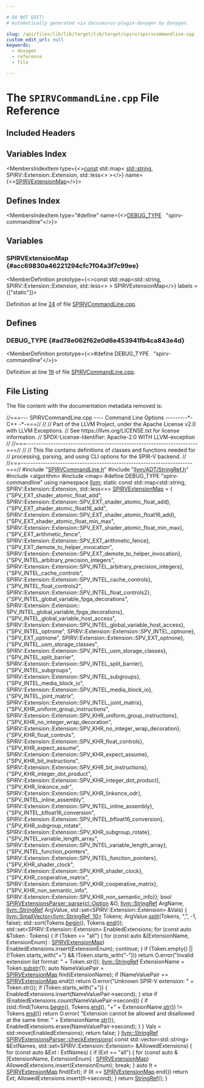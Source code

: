 ```yaml
---

# DO NOT EDIT!
# Automatically generated via docusaurus-plugin-doxygen by Doxygen.

slug: /api/files/lib/lib/target/lib/target/spirv/spirvcommandline-cpp
custom_edit_url: null
keywords:
  - doxygen
  - reference
  - file

---
```





# The `SPIRVCommandLine.cpp` File Reference

<DoxygenPage pluginConfig={pluginConfig}>



## Included Headers

<IncludesList>
<IncludesListItem
  filePath="SPIRVCommandLine.h"
  permalink="/docs/api/files/lib/lib/target/lib/target/spirv/spirvcommandline-h"
  isLocal="true" />
<IncludesListItem
  filePath="llvm/ADT/StringRef.h"
  permalink="/docs/api/files/include/include/llvm/include/llvm/adt/stringref-h"
  isLocal="true" />
<IncludesListItem
  filePath="algorithm"
  permalink=""
  isLocal="false" />
<IncludesListItem
  filePath="map"
  permalink=""
  isLocal="false" />
</IncludesList>

## Variables Index

<MembersIndex>

<MembersIndexItem
  type={<><a href="/docs/api/files/lib/lib/target/lib/target/aarch64/aarch64promoteconstant-cpp/#a90f8350fecae261c25be85d38b451bff">const</a> std::map&lt; <a href="/docs/api/files/include/include/llvm/include/llvm/demangle/itaniumdemangle-h/#ae2b0d0345572d6718e219aa76d1d54edab45cffe084dd3d20d928bee85e7b0f21">std::string</a>, SPIRV::Extension::Extension, std::less&lt;&gt; &gt;</>}
  name={<><a href="#acc69830a46221294cfc7f04a3f7c99ee">SPIRVExtensionMap</a></>}>
</MembersIndexItem>

</MembersIndex>

## Defines Index

<MembersIndex>

<MembersIndexItem
  type="#define"
  name={<><a href="#ad78e062f62e0d6e453941fb4ca843e4d">DEBUG&#95;TYPE</a>&nbsp;&nbsp;&nbsp;&quot;spirv-commandline&quot;</>}>
</MembersIndexItem>

</MembersIndex>


<SectionDefinition>

## Variables

### SPIRVExtensionMap {#acc69830a46221294cfc7f04a3f7c99ee}

<MemberDefinition
  prototype={<>const std::map&lt;std::string, SPIRV::Extension::Extension, std::less&lt;&gt; &gt; SPIRVExtensionMap</>}
  labels = {["static"]}>

Definition at line <a href="#l00024">24</a> of file <a href="/docs/api/files/lib/lib/target/lib/target/spirv/spirvcommandline-cpp">SPIRVCommandLine.cpp</a>.
</MemberDefinition>

</SectionDefinition>

<SectionDefinition>

## Defines

### DEBUG&#95;TYPE {#ad78e062f62e0d6e453941fb4ca843e4d}

<MemberDefinition
  prototype={<>#define DEBUG&#95;TYPE&nbsp;&nbsp;&nbsp;&quot;spirv-commandline&quot;</>}>

Definition at line <a href="#l00019">19</a> of file <a href="/docs/api/files/lib/lib/target/lib/target/spirv/spirvcommandline-cpp">SPIRVCommandLine.cpp</a>.
</MemberDefinition>

</SectionDefinition>

## File Listing

The file content with the documentation metadata removed is:

<ProgramListing>

<Link id="l00001" /><CodeLine lineNumber="1"><Highlight kind="comment">//===--- SPIRVCommandLine.cpp ---- Command Line Options ---------&#42;- C++ -&#42;-===//</Highlight><Highlight kind="normal"></Highlight></CodeLine>
<Link id="l00002" /><CodeLine lineNumber="2"><Highlight kind="normal"></Highlight><Highlight kind="comment">//</Highlight><Highlight kind="normal"></Highlight></CodeLine>
<Link id="l00003" /><CodeLine lineNumber="3"><Highlight kind="normal"></Highlight><Highlight kind="comment">// Part of the LLVM Project, under the Apache License v2.0 with LLVM Exceptions.</Highlight><Highlight kind="normal"></Highlight></CodeLine>
<Link id="l00004" /><CodeLine lineNumber="4"><Highlight kind="normal"></Highlight><Highlight kind="comment">// See https://llvm.org/LICENSE.txt for license information.</Highlight><Highlight kind="normal"></Highlight></CodeLine>
<Link id="l00005" /><CodeLine lineNumber="5"><Highlight kind="normal"></Highlight><Highlight kind="comment">// SPDX-License-Identifier: Apache-2.0 WITH LLVM-exception</Highlight><Highlight kind="normal"></Highlight></CodeLine>
<Link id="l00006" /><CodeLine lineNumber="6"><Highlight kind="normal"></Highlight><Highlight kind="comment">//</Highlight><Highlight kind="normal"></Highlight></CodeLine>
<Link id="l00007" /><CodeLine lineNumber="7"><Highlight kind="normal"></Highlight><Highlight kind="comment">//===----------------------------------------------------------------------===//</Highlight><Highlight kind="normal"></Highlight></CodeLine>
<Link id="l00008" /><CodeLine lineNumber="8"><Highlight kind="normal"></Highlight><Highlight kind="comment">//</Highlight><Highlight kind="normal"></Highlight></CodeLine>
<Link id="l00009" /><CodeLine lineNumber="9"><Highlight kind="normal"></Highlight><Highlight kind="comment">// This file contains definitions of classes and functions needed for</Highlight><Highlight kind="normal"></Highlight></CodeLine>
<Link id="l00010" /><CodeLine lineNumber="10"><Highlight kind="normal"></Highlight><Highlight kind="comment">// processing, parsing, and using CLI options for the SPIR-V backend.</Highlight><Highlight kind="normal"></Highlight></CodeLine>
<Link id="l00011" /><CodeLine lineNumber="11"><Highlight kind="normal"></Highlight><Highlight kind="comment">//</Highlight><Highlight kind="normal"></Highlight></CodeLine>
<Link id="l00012" /><CodeLine lineNumber="12"><Highlight kind="normal"></Highlight><Highlight kind="comment">//===----------------------------------------------------------------------===//</Highlight><Highlight kind="normal"></Highlight></CodeLine>
<Link id="l00013" /><CodeLine lineNumber="13"><Highlight kind="normal"></Highlight></CodeLine>
<Link id="l00014" /><CodeLine lineNumber="14"><Highlight kind="normal"></Highlight><Highlight kind="preprocessor">#include &quot;<a href="/docs/api/files/lib/lib/target/lib/target/spirv/spirvcommandline-h">SPIRVCommandLine.h</a>&quot;</Highlight><Highlight kind="normal"></Highlight></CodeLine>
<Link id="l00015" /><CodeLine lineNumber="15"><Highlight kind="normal"></Highlight><Highlight kind="preprocessor">#include &quot;<a href="/docs/api/files/include/include/llvm/include/llvm/adt/stringref-h">llvm/ADT/StringRef.h</a>&quot;</Highlight><Highlight kind="normal"></Highlight></CodeLine>
<Link id="l00016" /><CodeLine lineNumber="16"><Highlight kind="normal"></Highlight><Highlight kind="preprocessor">#include &lt;algorithm&gt;</Highlight><Highlight kind="normal"></Highlight></CodeLine>
<Link id="l00017" /><CodeLine lineNumber="17"><Highlight kind="normal"></Highlight><Highlight kind="preprocessor">#include &lt;map&gt;</Highlight><Highlight kind="normal"></Highlight></CodeLine>
<Link id="l00018" /><CodeLine lineNumber="18"><Highlight kind="normal"></Highlight></CodeLine>
<Link id="l00019" /><CodeLine lineNumber="19" lineLink="#ad78e062f62e0d6e453941fb4ca843e4d"><Highlight kind="normal"></Highlight><Highlight kind="preprocessor">#define DEBUG&#95;TYPE &quot;spirv-commandline&quot;</Highlight><Highlight kind="normal"></Highlight></CodeLine>
<Link id="l00020" /><CodeLine lineNumber="20"><Highlight kind="normal"></Highlight></CodeLine>
<Link id="l00021" /><CodeLine lineNumber="21"><Highlight kind="normal"></Highlight><Highlight kind="keyword">using namespace </Highlight><Highlight kind="normal"><a href="/docs/api/namespaces/llvm">llvm</a>;</Highlight></CodeLine>
<Link id="l00022" /><CodeLine lineNumber="22"><Highlight kind="normal"></Highlight></CodeLine>
<Link id="l00023" /><CodeLine lineNumber="23"><Highlight kind="normal"></Highlight><Highlight kind="keyword">static</Highlight><Highlight kind="normal"> </Highlight><Highlight kind="keyword">const</Highlight><Highlight kind="normal"> std::map&lt;std::string, SPIRV::Extension::Extension, std::less&lt;&gt;&gt;</Highlight></CodeLine>
<Link id="l00024" /><CodeLine lineNumber="24" lineLink="#acc69830a46221294cfc7f04a3f7c99ee"><Highlight kind="normal">    <a href="#acc69830a46221294cfc7f04a3f7c99ee">SPIRVExtensionMap</a> = &#123;</Highlight></CodeLine>
<Link id="l00025" /><CodeLine lineNumber="25"><Highlight kind="normal">        &#123;</Highlight><Highlight kind="stringliteral">&quot;SPV&#95;EXT&#95;shader&#95;atomic&#95;float&#95;add&quot;</Highlight><Highlight kind="normal">,</Highlight></CodeLine>
<Link id="l00026" /><CodeLine lineNumber="26"><Highlight kind="normal">         SPIRV::Extension::Extension::SPV&#95;EXT&#95;shader&#95;atomic&#95;float&#95;add&#125;,</Highlight></CodeLine>
<Link id="l00027" /><CodeLine lineNumber="27"><Highlight kind="normal">        &#123;</Highlight><Highlight kind="stringliteral">&quot;SPV&#95;EXT&#95;shader&#95;atomic&#95;float16&#95;add&quot;</Highlight><Highlight kind="normal">,</Highlight></CodeLine>
<Link id="l00028" /><CodeLine lineNumber="28"><Highlight kind="normal">         SPIRV::Extension::Extension::SPV&#95;EXT&#95;shader&#95;atomic&#95;float16&#95;add&#125;,</Highlight></CodeLine>
<Link id="l00029" /><CodeLine lineNumber="29"><Highlight kind="normal">        &#123;</Highlight><Highlight kind="stringliteral">&quot;SPV&#95;EXT&#95;shader&#95;atomic&#95;float&#95;min&#95;max&quot;</Highlight><Highlight kind="normal">,</Highlight></CodeLine>
<Link id="l00030" /><CodeLine lineNumber="30"><Highlight kind="normal">         SPIRV::Extension::Extension::SPV&#95;EXT&#95;shader&#95;atomic&#95;float&#95;min&#95;max&#125;,</Highlight></CodeLine>
<Link id="l00031" /><CodeLine lineNumber="31"><Highlight kind="normal">        &#123;</Highlight><Highlight kind="stringliteral">&quot;SPV&#95;EXT&#95;arithmetic&#95;fence&quot;</Highlight><Highlight kind="normal">,</Highlight></CodeLine>
<Link id="l00032" /><CodeLine lineNumber="32"><Highlight kind="normal">         SPIRV::Extension::Extension::SPV&#95;EXT&#95;arithmetic&#95;fence&#125;,</Highlight></CodeLine>
<Link id="l00033" /><CodeLine lineNumber="33"><Highlight kind="normal">        &#123;</Highlight><Highlight kind="stringliteral">&quot;SPV&#95;EXT&#95;demote&#95;to&#95;helper&#95;invocation&quot;</Highlight><Highlight kind="normal">,</Highlight></CodeLine>
<Link id="l00034" /><CodeLine lineNumber="34"><Highlight kind="normal">         SPIRV::Extension::Extension::SPV&#95;EXT&#95;demote&#95;to&#95;helper&#95;invocation&#125;,</Highlight></CodeLine>
<Link id="l00035" /><CodeLine lineNumber="35"><Highlight kind="normal">        &#123;</Highlight><Highlight kind="stringliteral">&quot;SPV&#95;INTEL&#95;arbitrary&#95;precision&#95;integers&quot;</Highlight><Highlight kind="normal">,</Highlight></CodeLine>
<Link id="l00036" /><CodeLine lineNumber="36"><Highlight kind="normal">         SPIRV::Extension::Extension::SPV&#95;INTEL&#95;arbitrary&#95;precision&#95;integers&#125;,</Highlight></CodeLine>
<Link id="l00037" /><CodeLine lineNumber="37"><Highlight kind="normal">        &#123;</Highlight><Highlight kind="stringliteral">&quot;SPV&#95;INTEL&#95;cache&#95;controls&quot;</Highlight><Highlight kind="normal">,</Highlight></CodeLine>
<Link id="l00038" /><CodeLine lineNumber="38"><Highlight kind="normal">         SPIRV::Extension::Extension::SPV&#95;INTEL&#95;cache&#95;controls&#125;,</Highlight></CodeLine>
<Link id="l00039" /><CodeLine lineNumber="39"><Highlight kind="normal">        &#123;</Highlight><Highlight kind="stringliteral">&quot;SPV&#95;INTEL&#95;float&#95;controls2&quot;</Highlight><Highlight kind="normal">,</Highlight></CodeLine>
<Link id="l00040" /><CodeLine lineNumber="40"><Highlight kind="normal">         SPIRV::Extension::Extension::SPV&#95;INTEL&#95;float&#95;controls2&#125;,</Highlight></CodeLine>
<Link id="l00041" /><CodeLine lineNumber="41"><Highlight kind="normal">        &#123;</Highlight><Highlight kind="stringliteral">&quot;SPV&#95;INTEL&#95;global&#95;variable&#95;fpga&#95;decorations&quot;</Highlight><Highlight kind="normal">,</Highlight></CodeLine>
<Link id="l00042" /><CodeLine lineNumber="42"><Highlight kind="normal">         SPIRV::Extension::Extension::</Highlight></CodeLine>
<Link id="l00043" /><CodeLine lineNumber="43"><Highlight kind="normal">             SPV&#95;INTEL&#95;global&#95;variable&#95;fpga&#95;decorations&#125;,</Highlight></CodeLine>
<Link id="l00044" /><CodeLine lineNumber="44"><Highlight kind="normal">        &#123;</Highlight><Highlight kind="stringliteral">&quot;SPV&#95;INTEL&#95;global&#95;variable&#95;host&#95;access&quot;</Highlight><Highlight kind="normal">,</Highlight></CodeLine>
<Link id="l00045" /><CodeLine lineNumber="45"><Highlight kind="normal">         SPIRV::Extension::Extension::SPV&#95;INTEL&#95;global&#95;variable&#95;host&#95;access&#125;,</Highlight></CodeLine>
<Link id="l00046" /><CodeLine lineNumber="46"><Highlight kind="normal">        &#123;</Highlight><Highlight kind="stringliteral">&quot;SPV&#95;INTEL&#95;optnone&quot;</Highlight><Highlight kind="normal">, SPIRV::Extension::Extension::SPV&#95;INTEL&#95;optnone&#125;,</Highlight></CodeLine>
<Link id="l00047" /><CodeLine lineNumber="47"><Highlight kind="normal">        &#123;</Highlight><Highlight kind="stringliteral">&quot;SPV&#95;EXT&#95;optnone&quot;</Highlight><Highlight kind="normal">, SPIRV::Extension::Extension::SPV&#95;EXT&#95;optnone&#125;,</Highlight></CodeLine>
<Link id="l00048" /><CodeLine lineNumber="48"><Highlight kind="normal">        &#123;</Highlight><Highlight kind="stringliteral">&quot;SPV&#95;INTEL&#95;usm&#95;storage&#95;classes&quot;</Highlight><Highlight kind="normal">,</Highlight></CodeLine>
<Link id="l00049" /><CodeLine lineNumber="49"><Highlight kind="normal">         SPIRV::Extension::Extension::SPV&#95;INTEL&#95;usm&#95;storage&#95;classes&#125;,</Highlight></CodeLine>
<Link id="l00050" /><CodeLine lineNumber="50"><Highlight kind="normal">        &#123;</Highlight><Highlight kind="stringliteral">&quot;SPV&#95;INTEL&#95;split&#95;barrier&quot;</Highlight><Highlight kind="normal">,</Highlight></CodeLine>
<Link id="l00051" /><CodeLine lineNumber="51"><Highlight kind="normal">         SPIRV::Extension::Extension::SPV&#95;INTEL&#95;split&#95;barrier&#125;,</Highlight></CodeLine>
<Link id="l00052" /><CodeLine lineNumber="52"><Highlight kind="normal">        &#123;</Highlight><Highlight kind="stringliteral">&quot;SPV&#95;INTEL&#95;subgroups&quot;</Highlight><Highlight kind="normal">,</Highlight></CodeLine>
<Link id="l00053" /><CodeLine lineNumber="53"><Highlight kind="normal">         SPIRV::Extension::Extension::SPV&#95;INTEL&#95;subgroups&#125;,</Highlight></CodeLine>
<Link id="l00054" /><CodeLine lineNumber="54"><Highlight kind="normal">        &#123;</Highlight><Highlight kind="stringliteral">&quot;SPV&#95;INTEL&#95;media&#95;block&#95;io&quot;</Highlight><Highlight kind="normal">,</Highlight></CodeLine>
<Link id="l00055" /><CodeLine lineNumber="55"><Highlight kind="normal">         SPIRV::Extension::Extension::SPV&#95;INTEL&#95;media&#95;block&#95;io&#125;,</Highlight></CodeLine>
<Link id="l00056" /><CodeLine lineNumber="56"><Highlight kind="normal">        &#123;</Highlight><Highlight kind="stringliteral">&quot;SPV&#95;INTEL&#95;joint&#95;matrix&quot;</Highlight><Highlight kind="normal">,</Highlight></CodeLine>
<Link id="l00057" /><CodeLine lineNumber="57"><Highlight kind="normal">         SPIRV::Extension::Extension::SPV&#95;INTEL&#95;joint&#95;matrix&#125;,</Highlight></CodeLine>
<Link id="l00058" /><CodeLine lineNumber="58"><Highlight kind="normal">        &#123;</Highlight><Highlight kind="stringliteral">&quot;SPV&#95;KHR&#95;uniform&#95;group&#95;instructions&quot;</Highlight><Highlight kind="normal">,</Highlight></CodeLine>
<Link id="l00059" /><CodeLine lineNumber="59"><Highlight kind="normal">         SPIRV::Extension::Extension::SPV&#95;KHR&#95;uniform&#95;group&#95;instructions&#125;,</Highlight></CodeLine>
<Link id="l00060" /><CodeLine lineNumber="60"><Highlight kind="normal">        &#123;</Highlight><Highlight kind="stringliteral">&quot;SPV&#95;KHR&#95;no&#95;integer&#95;wrap&#95;decoration&quot;</Highlight><Highlight kind="normal">,</Highlight></CodeLine>
<Link id="l00061" /><CodeLine lineNumber="61"><Highlight kind="normal">         SPIRV::Extension::Extension::SPV&#95;KHR&#95;no&#95;integer&#95;wrap&#95;decoration&#125;,</Highlight></CodeLine>
<Link id="l00062" /><CodeLine lineNumber="62"><Highlight kind="normal">        &#123;</Highlight><Highlight kind="stringliteral">&quot;SPV&#95;KHR&#95;float&#95;controls&quot;</Highlight><Highlight kind="normal">,</Highlight></CodeLine>
<Link id="l00063" /><CodeLine lineNumber="63"><Highlight kind="normal">         SPIRV::Extension::Extension::SPV&#95;KHR&#95;float&#95;controls&#125;,</Highlight></CodeLine>
<Link id="l00064" /><CodeLine lineNumber="64"><Highlight kind="normal">        &#123;</Highlight><Highlight kind="stringliteral">&quot;SPV&#95;KHR&#95;expect&#95;assume&quot;</Highlight><Highlight kind="normal">,</Highlight></CodeLine>
<Link id="l00065" /><CodeLine lineNumber="65"><Highlight kind="normal">         SPIRV::Extension::Extension::SPV&#95;KHR&#95;expect&#95;assume&#125;,</Highlight></CodeLine>
<Link id="l00066" /><CodeLine lineNumber="66"><Highlight kind="normal">        &#123;</Highlight><Highlight kind="stringliteral">&quot;SPV&#95;KHR&#95;bit&#95;instructions&quot;</Highlight><Highlight kind="normal">,</Highlight></CodeLine>
<Link id="l00067" /><CodeLine lineNumber="67"><Highlight kind="normal">         SPIRV::Extension::Extension::SPV&#95;KHR&#95;bit&#95;instructions&#125;,</Highlight></CodeLine>
<Link id="l00068" /><CodeLine lineNumber="68"><Highlight kind="normal">        &#123;</Highlight><Highlight kind="stringliteral">&quot;SPV&#95;KHR&#95;integer&#95;dot&#95;product&quot;</Highlight><Highlight kind="normal">,</Highlight></CodeLine>
<Link id="l00069" /><CodeLine lineNumber="69"><Highlight kind="normal">         SPIRV::Extension::Extension::SPV&#95;KHR&#95;integer&#95;dot&#95;product&#125;,</Highlight></CodeLine>
<Link id="l00070" /><CodeLine lineNumber="70"><Highlight kind="normal">        &#123;</Highlight><Highlight kind="stringliteral">&quot;SPV&#95;KHR&#95;linkonce&#95;odr&quot;</Highlight><Highlight kind="normal">,</Highlight></CodeLine>
<Link id="l00071" /><CodeLine lineNumber="71"><Highlight kind="normal">         SPIRV::Extension::Extension::SPV&#95;KHR&#95;linkonce&#95;odr&#125;,</Highlight></CodeLine>
<Link id="l00072" /><CodeLine lineNumber="72"><Highlight kind="normal">        &#123;</Highlight><Highlight kind="stringliteral">&quot;SPV&#95;INTEL&#95;inline&#95;assembly&quot;</Highlight><Highlight kind="normal">,</Highlight></CodeLine>
<Link id="l00073" /><CodeLine lineNumber="73"><Highlight kind="normal">         SPIRV::Extension::Extension::SPV&#95;INTEL&#95;inline&#95;assembly&#125;,</Highlight></CodeLine>
<Link id="l00074" /><CodeLine lineNumber="74"><Highlight kind="normal">        &#123;</Highlight><Highlight kind="stringliteral">&quot;SPV&#95;INTEL&#95;bfloat16&#95;conversion&quot;</Highlight><Highlight kind="normal">,</Highlight></CodeLine>
<Link id="l00075" /><CodeLine lineNumber="75"><Highlight kind="normal">         SPIRV::Extension::Extension::SPV&#95;INTEL&#95;bfloat16&#95;conversion&#125;,</Highlight></CodeLine>
<Link id="l00076" /><CodeLine lineNumber="76"><Highlight kind="normal">        &#123;</Highlight><Highlight kind="stringliteral">&quot;SPV&#95;KHR&#95;subgroup&#95;rotate&quot;</Highlight><Highlight kind="normal">,</Highlight></CodeLine>
<Link id="l00077" /><CodeLine lineNumber="77"><Highlight kind="normal">         SPIRV::Extension::Extension::SPV&#95;KHR&#95;subgroup&#95;rotate&#125;,</Highlight></CodeLine>
<Link id="l00078" /><CodeLine lineNumber="78"><Highlight kind="normal">        &#123;</Highlight><Highlight kind="stringliteral">&quot;SPV&#95;INTEL&#95;variable&#95;length&#95;array&quot;</Highlight><Highlight kind="normal">,</Highlight></CodeLine>
<Link id="l00079" /><CodeLine lineNumber="79"><Highlight kind="normal">         SPIRV::Extension::Extension::SPV&#95;INTEL&#95;variable&#95;length&#95;array&#125;,</Highlight></CodeLine>
<Link id="l00080" /><CodeLine lineNumber="80"><Highlight kind="normal">        &#123;</Highlight><Highlight kind="stringliteral">&quot;SPV&#95;INTEL&#95;function&#95;pointers&quot;</Highlight><Highlight kind="normal">,</Highlight></CodeLine>
<Link id="l00081" /><CodeLine lineNumber="81"><Highlight kind="normal">         SPIRV::Extension::Extension::SPV&#95;INTEL&#95;function&#95;pointers&#125;,</Highlight></CodeLine>
<Link id="l00082" /><CodeLine lineNumber="82"><Highlight kind="normal">        &#123;</Highlight><Highlight kind="stringliteral">&quot;SPV&#95;KHR&#95;shader&#95;clock&quot;</Highlight><Highlight kind="normal">,</Highlight></CodeLine>
<Link id="l00083" /><CodeLine lineNumber="83"><Highlight kind="normal">         SPIRV::Extension::Extension::SPV&#95;KHR&#95;shader&#95;clock&#125;,</Highlight></CodeLine>
<Link id="l00084" /><CodeLine lineNumber="84"><Highlight kind="normal">        &#123;</Highlight><Highlight kind="stringliteral">&quot;SPV&#95;KHR&#95;cooperative&#95;matrix&quot;</Highlight><Highlight kind="normal">,</Highlight></CodeLine>
<Link id="l00085" /><CodeLine lineNumber="85"><Highlight kind="normal">         SPIRV::Extension::Extension::SPV&#95;KHR&#95;cooperative&#95;matrix&#125;,</Highlight></CodeLine>
<Link id="l00086" /><CodeLine lineNumber="86"><Highlight kind="normal">        &#123;</Highlight><Highlight kind="stringliteral">&quot;SPV&#95;KHR&#95;non&#95;semantic&#95;info&quot;</Highlight><Highlight kind="normal">,</Highlight></CodeLine>
<Link id="l00087" /><CodeLine lineNumber="87"><Highlight kind="normal">         SPIRV::Extension::Extension::SPV&#95;KHR&#95;non&#95;semantic&#95;info&#125;&#125;;</Highlight></CodeLine>
<Link id="l00088" /><CodeLine lineNumber="88"><Highlight kind="normal"></Highlight></CodeLine>
<Link id="l00089" /><CodeLine lineNumber="89" lineLink="/docs/api/structs/llvm/spirvextensionsparser/#a9c59e739efd5cf76e15f932543c272e3"><Highlight kind="normal"></Highlight><Highlight kind="keywordtype">bool</Highlight><Highlight kind="normal"> <a href="/docs/api/structs/llvm/spirvextensionsparser/#a9c59e739efd5cf76e15f932543c272e3">SPIRVExtensionsParser::parse</a>(<a href="/docs/api/classes/llvm/cl/option">cl::Option</a> &amp;O, <a href="/docs/api/classes/llvm/stringref">llvm::StringRef</a> ArgName,</Highlight></CodeLine>
<Link id="l00090" /><CodeLine lineNumber="90"><Highlight kind="normal">                                  <a href="/docs/api/classes/llvm/stringref">llvm::StringRef</a> ArgValue,</Highlight></CodeLine>
<Link id="l00091" /><CodeLine lineNumber="91"><Highlight kind="normal">                                  std::set&lt;SPIRV::Extension::Extension&gt; &amp;Vals) &#123;</Highlight></CodeLine>
<Link id="l00092" /><CodeLine lineNumber="92"><Highlight kind="normal">  <a href="/docs/api/classes/llvm/smallvector">llvm::SmallVector&lt;llvm::StringRef, 10&gt;</a> Tokens;</Highlight></CodeLine>
<Link id="l00093" /><CodeLine lineNumber="93"><Highlight kind="normal">  ArgValue.<a href="/docs/api/classes/llvm/stringref/#a0320b2a5a6d440bf4479a02e78cf5ca7">split</a>(Tokens, </Highlight><Highlight kind="stringliteral">&quot;,&quot;</Highlight><Highlight kind="normal">, -1, </Highlight><Highlight kind="keyword">false</Highlight><Highlight kind="normal">);</Highlight></CodeLine>
<Link id="l00094" /><CodeLine lineNumber="94"><Highlight kind="normal">  std::sort(Tokens.<a href="/docs/api/classes/llvm/smallvectortemplatecommon/#a8a045d250952c0867382a9840ee18fdf">begin</a>(), Tokens.<a href="/docs/api/classes/llvm/smallvectortemplatecommon/#a075e34e98605d0e7c289763a104869ac">end</a>());</Highlight></CodeLine>
<Link id="l00095" /><CodeLine lineNumber="95"><Highlight kind="normal"></Highlight></CodeLine>
<Link id="l00096" /><CodeLine lineNumber="96"><Highlight kind="normal">  std::set&lt;SPIRV::Extension::Extension&gt; EnabledExtensions;</Highlight></CodeLine>
<Link id="l00097" /><CodeLine lineNumber="97"><Highlight kind="normal"></Highlight></CodeLine>
<Link id="l00098" /><CodeLine lineNumber="98"><Highlight kind="normal">  </Highlight><Highlight kind="keywordflow">for</Highlight><Highlight kind="normal"> (</Highlight><Highlight kind="keyword">const</Highlight><Highlight kind="normal"> </Highlight><Highlight kind="keyword">auto</Highlight><Highlight kind="normal"> &amp;Token : Tokens) &#123;</Highlight></CodeLine>
<Link id="l00099" /><CodeLine lineNumber="99"><Highlight kind="normal">    </Highlight><Highlight kind="keywordflow">if</Highlight><Highlight kind="normal"> (Token == </Highlight><Highlight kind="stringliteral">&quot;all&quot;</Highlight><Highlight kind="normal">) &#123;</Highlight></CodeLine>
<Link id="l00100" /><CodeLine lineNumber="100"><Highlight kind="normal">      </Highlight><Highlight kind="keywordflow">for</Highlight><Highlight kind="normal"> (</Highlight><Highlight kind="keyword">const</Highlight><Highlight kind="normal"> </Highlight><Highlight kind="keyword">auto</Highlight><Highlight kind="normal"> &amp;&#91;ExtensionName, ExtensionEnum&#93; : <a href="#acc69830a46221294cfc7f04a3f7c99ee">SPIRVExtensionMap</a>)</Highlight></CodeLine>
<Link id="l00101" /><CodeLine lineNumber="101"><Highlight kind="normal">        EnabledExtensions.insert(ExtensionEnum);</Highlight></CodeLine>
<Link id="l00102" /><CodeLine lineNumber="102"><Highlight kind="normal"></Highlight></CodeLine>
<Link id="l00103" /><CodeLine lineNumber="103"><Highlight kind="normal">      </Highlight><Highlight kind="keywordflow">continue</Highlight><Highlight kind="normal">;</Highlight></CodeLine>
<Link id="l00104" /><CodeLine lineNumber="104"><Highlight kind="normal">    &#125;</Highlight></CodeLine>
<Link id="l00105" /><CodeLine lineNumber="105"><Highlight kind="normal"></Highlight></CodeLine>
<Link id="l00106" /><CodeLine lineNumber="106"><Highlight kind="normal">    </Highlight><Highlight kind="keywordflow">if</Highlight><Highlight kind="normal"> (Token.empty() || (!Token.starts&#95;with(</Highlight><Highlight kind="stringliteral">&quot;+&quot;</Highlight><Highlight kind="normal">) &amp;&amp; !Token.starts&#95;with(</Highlight><Highlight kind="stringliteral">&quot;-&quot;</Highlight><Highlight kind="normal">)))</Highlight></CodeLine>
<Link id="l00107" /><CodeLine lineNumber="107"><Highlight kind="normal">      </Highlight><Highlight kind="keywordflow">return</Highlight><Highlight kind="normal"> O.error(</Highlight><Highlight kind="stringliteral">&quot;Invalid extension list format: &quot;</Highlight><Highlight kind="normal"> + Token.str());</Highlight></CodeLine>
<Link id="l00108" /><CodeLine lineNumber="108"><Highlight kind="normal"></Highlight></CodeLine>
<Link id="l00109" /><CodeLine lineNumber="109"><Highlight kind="normal">    <a href="/docs/api/classes/llvm/stringref">llvm::StringRef</a> ExtensionName = Token.<a href="/docs/api/classes/llvm/stringref/#a25f1fd81f2132805676c82ab8ae0c109">substr</a>(1);</Highlight></CodeLine>
<Link id="l00110" /><CodeLine lineNumber="110"><Highlight kind="normal">    </Highlight><Highlight kind="keyword">auto</Highlight><Highlight kind="normal"> NameValuePair = <a href="#acc69830a46221294cfc7f04a3f7c99ee">SPIRVExtensionMap</a>.find(ExtensionName);</Highlight></CodeLine>
<Link id="l00111" /><CodeLine lineNumber="111"><Highlight kind="normal"></Highlight></CodeLine>
<Link id="l00112" /><CodeLine lineNumber="112"><Highlight kind="normal">    </Highlight><Highlight kind="keywordflow">if</Highlight><Highlight kind="normal"> (NameValuePair == <a href="#acc69830a46221294cfc7f04a3f7c99ee">SPIRVExtensionMap</a>.end())</Highlight></CodeLine>
<Link id="l00113" /><CodeLine lineNumber="113"><Highlight kind="normal">      </Highlight><Highlight kind="keywordflow">return</Highlight><Highlight kind="normal"> O.error(</Highlight><Highlight kind="stringliteral">&quot;Unknown SPIR-V extension: &quot;</Highlight><Highlight kind="normal"> + Token.str());</Highlight></CodeLine>
<Link id="l00114" /><CodeLine lineNumber="114"><Highlight kind="normal"></Highlight></CodeLine>
<Link id="l00115" /><CodeLine lineNumber="115"><Highlight kind="normal">    </Highlight><Highlight kind="keywordflow">if</Highlight><Highlight kind="normal"> (Token.starts&#95;with(</Highlight><Highlight kind="stringliteral">&quot;+&quot;</Highlight><Highlight kind="normal">)) &#123;</Highlight></CodeLine>
<Link id="l00116" /><CodeLine lineNumber="116"><Highlight kind="normal">      EnabledExtensions.insert(NameValuePair-&gt;second);</Highlight></CodeLine>
<Link id="l00117" /><CodeLine lineNumber="117"><Highlight kind="normal">    &#125; </Highlight><Highlight kind="keywordflow">else</Highlight><Highlight kind="normal"> </Highlight><Highlight kind="keywordflow">if</Highlight><Highlight kind="normal"> (EnabledExtensions.count(NameValuePair-&gt;second)) &#123;</Highlight></CodeLine>
<Link id="l00118" /><CodeLine lineNumber="118"><Highlight kind="normal">      </Highlight><Highlight kind="keywordflow">if</Highlight><Highlight kind="normal"> (std::find(Tokens.<a href="/docs/api/classes/llvm/smallvectortemplatecommon/#a8a045d250952c0867382a9840ee18fdf">begin</a>(), Tokens.<a href="/docs/api/classes/llvm/smallvectortemplatecommon/#a075e34e98605d0e7c289763a104869ac">end</a>(), </Highlight><Highlight kind="stringliteral">&quot;+&quot;</Highlight><Highlight kind="normal"> + ExtensionName.<a href="/docs/api/classes/llvm/stringref/#a223dd14e7d12bc5cea01889b972a98b2">str</a>()) !=</Highlight></CodeLine>
<Link id="l00119" /><CodeLine lineNumber="119"><Highlight kind="normal">          Tokens.<a href="/docs/api/classes/llvm/smallvectortemplatecommon/#a075e34e98605d0e7c289763a104869ac">end</a>())</Highlight></CodeLine>
<Link id="l00120" /><CodeLine lineNumber="120"><Highlight kind="normal">        </Highlight><Highlight kind="keywordflow">return</Highlight><Highlight kind="normal"> O.error(</Highlight></CodeLine>
<Link id="l00121" /><CodeLine lineNumber="121"><Highlight kind="normal">            </Highlight><Highlight kind="stringliteral">&quot;Extension cannot be allowed and disallowed at the same time: &quot;</Highlight><Highlight kind="normal"> +</Highlight></CodeLine>
<Link id="l00122" /><CodeLine lineNumber="122"><Highlight kind="normal">            ExtensionName.<a href="/docs/api/classes/llvm/stringref/#a223dd14e7d12bc5cea01889b972a98b2">str</a>());</Highlight></CodeLine>
<Link id="l00123" /><CodeLine lineNumber="123"><Highlight kind="normal"></Highlight></CodeLine>
<Link id="l00124" /><CodeLine lineNumber="124"><Highlight kind="normal">      EnabledExtensions.erase(NameValuePair-&gt;second);</Highlight></CodeLine>
<Link id="l00125" /><CodeLine lineNumber="125"><Highlight kind="normal">    &#125;</Highlight></CodeLine>
<Link id="l00126" /><CodeLine lineNumber="126"><Highlight kind="normal">  &#125;</Highlight></CodeLine>
<Link id="l00127" /><CodeLine lineNumber="127"><Highlight kind="normal"></Highlight></CodeLine>
<Link id="l00128" /><CodeLine lineNumber="128"><Highlight kind="normal">  Vals = std::move(EnabledExtensions);</Highlight></CodeLine>
<Link id="l00129" /><CodeLine lineNumber="129"><Highlight kind="normal">  </Highlight><Highlight kind="keywordflow">return</Highlight><Highlight kind="normal"> </Highlight><Highlight kind="keyword">false</Highlight><Highlight kind="normal">;</Highlight></CodeLine>
<Link id="l00130" /><CodeLine lineNumber="130"><Highlight kind="normal">&#125;</Highlight></CodeLine>
<Link id="l00131" /><CodeLine lineNumber="131"><Highlight kind="normal"></Highlight></CodeLine>
<Link id="l00132" /><CodeLine lineNumber="132" lineLink="/docs/api/structs/llvm/spirvextensionsparser/#a1565934563ca4588b6385767ae235516"><Highlight kind="normal"><a href="/docs/api/classes/llvm/stringref">llvm::StringRef</a> <a href="/docs/api/structs/llvm/spirvextensionsparser/#a1565934563ca4588b6385767ae235516">SPIRVExtensionsParser::checkExtensions</a>(</Highlight></CodeLine>
<Link id="l00133" /><CodeLine lineNumber="133"><Highlight kind="normal">    </Highlight><Highlight kind="keyword">const</Highlight><Highlight kind="normal"> std::vector&lt;std::string&gt; &amp;ExtNames,</Highlight></CodeLine>
<Link id="l00134" /><CodeLine lineNumber="134"><Highlight kind="normal">    std::set&lt;SPIRV::Extension::Extension&gt; &amp;AllowedExtensions) &#123;</Highlight></CodeLine>
<Link id="l00135" /><CodeLine lineNumber="135"><Highlight kind="normal">  </Highlight><Highlight kind="keywordflow">for</Highlight><Highlight kind="normal"> (</Highlight><Highlight kind="keyword">const</Highlight><Highlight kind="normal"> </Highlight><Highlight kind="keyword">auto</Highlight><Highlight kind="normal"> &amp;Ext : ExtNames) &#123;</Highlight></CodeLine>
<Link id="l00136" /><CodeLine lineNumber="136"><Highlight kind="normal">    </Highlight><Highlight kind="keywordflow">if</Highlight><Highlight kind="normal"> (Ext == </Highlight><Highlight kind="stringliteral">&quot;all&quot;</Highlight><Highlight kind="normal">) &#123;</Highlight></CodeLine>
<Link id="l00137" /><CodeLine lineNumber="137"><Highlight kind="normal">      </Highlight><Highlight kind="keywordflow">for</Highlight><Highlight kind="normal"> (</Highlight><Highlight kind="keyword">const</Highlight><Highlight kind="normal"> </Highlight><Highlight kind="keyword">auto</Highlight><Highlight kind="normal"> &amp;&#91;ExtensionName, ExtensionEnum&#93; : <a href="#acc69830a46221294cfc7f04a3f7c99ee">SPIRVExtensionMap</a>)</Highlight></CodeLine>
<Link id="l00138" /><CodeLine lineNumber="138"><Highlight kind="normal">        AllowedExtensions.insert(ExtensionEnum);</Highlight></CodeLine>
<Link id="l00139" /><CodeLine lineNumber="139"><Highlight kind="normal">      </Highlight><Highlight kind="keywordflow">break</Highlight><Highlight kind="normal">;</Highlight></CodeLine>
<Link id="l00140" /><CodeLine lineNumber="140"><Highlight kind="normal">    &#125;</Highlight></CodeLine>
<Link id="l00141" /><CodeLine lineNumber="141"><Highlight kind="normal">    </Highlight><Highlight kind="keyword">auto</Highlight><Highlight kind="normal"> It = <a href="#acc69830a46221294cfc7f04a3f7c99ee">SPIRVExtensionMap</a>.find(Ext);</Highlight></CodeLine>
<Link id="l00142" /><CodeLine lineNumber="142"><Highlight kind="normal">    </Highlight><Highlight kind="keywordflow">if</Highlight><Highlight kind="normal"> (It == <a href="#acc69830a46221294cfc7f04a3f7c99ee">SPIRVExtensionMap</a>.end())</Highlight></CodeLine>
<Link id="l00143" /><CodeLine lineNumber="143"><Highlight kind="normal">      </Highlight><Highlight kind="keywordflow">return</Highlight><Highlight kind="normal"> Ext;</Highlight></CodeLine>
<Link id="l00144" /><CodeLine lineNumber="144"><Highlight kind="normal">    AllowedExtensions.insert(It-&gt;second);</Highlight></CodeLine>
<Link id="l00145" /><CodeLine lineNumber="145"><Highlight kind="normal">  &#125;</Highlight></CodeLine>
<Link id="l00146" /><CodeLine lineNumber="146"><Highlight kind="normal">  </Highlight><Highlight kind="keywordflow">return</Highlight><Highlight kind="normal"> <a href="/docs/api/classes/llvm/stringref">StringRef</a>();</Highlight></CodeLine>
<Link id="l00147" /><CodeLine lineNumber="147"><Highlight kind="normal">&#125;</Highlight></CodeLine>

</ProgramListing>

</DoxygenPage>
